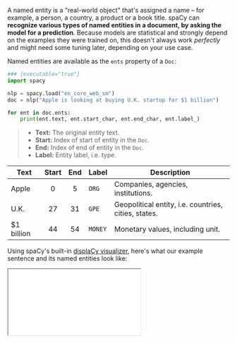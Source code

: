 A named entity is a "real-world object" that's assigned a name – for example, a
person, a country, a product or a book title. spaCy can **recognize various
types of named entities in a document, by asking the model for a prediction**.
Because models are statistical and strongly depend on the examples they were
trained on, this doesn't always work _perfectly_ and might need some tuning
later, depending on your use case.

Named entities are available as the `ents` property of a `Doc`:

```python
### {executable="true"}
import spacy

nlp = spacy.load("en_core_web_sm")
doc = nlp("Apple is looking at buying U.K. startup for $1 billion")

for ent in doc.ents:
    print(ent.text, ent.start_char, ent.end_char, ent.label_)
```

> - **Text:** The original entity text.
> - **Start:** Index of start of entity in the `Doc`.
> - **End:** Index of end of entity in the `Doc`.
> - **Label:** Entity label, i.e. type.

| Text        | Start | End | Label   | Description                                          |
| ----------- | :---: | :-: | ------- | ---------------------------------------------------- |
| Apple       |   0   |  5  | `ORG`   | Companies, agencies, institutions.                   |
| U.K.        |  27   | 31  | `GPE`   | Geopolitical entity, i.e. countries, cities, states. |
| \$1 billion |  44   | 54  | `MONEY` | Monetary values, including unit.                     |

Using spaCy's built-in [displaCy visualizer](/usage/visualizers), here's what
our example sentence and its named entities look like:

<Iframe
  title="displaCy visualization of entities"
  src="/images/displacy-ent1.html"
  height={100}
/>

